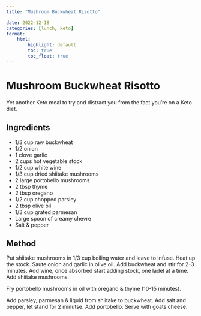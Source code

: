 ```yaml
---
title: "Mushroom Buckwheat Risotto"

date: 2022-12-18
categories: [lunch, keto]
format:
    html:
        highlight: default
        toc: true
        toc_float: true
---
```


# Mushroom Buckwheat Risotto

Yet another Keto meal to try and distract you from the fact you're on a Keto diet.

## Ingredients

* 1/3 cup raw buckwheat
* 1/2 onion
* 1 clove garlic
* 2 cups hot vegetable stock
* 1/2 cup white wine
* 1/3 cup dried shiitake mushrooms
* 2 large portobello mushrooms
* 2 tbsp thyme
* 2 tbsp oregano
* 1/2 cup chopped parsley
* 2 tbsp olive oil
* 1/3 cup grated parmesan
* Large spoon of creamy chevre
* Salt & pepper


## Method

Put shiitake mushrooms in 1/3 cup boiling water and leave to infuse. Heat up the stock. Saute onion and garlic in olive oil. Add buckwheat and stir for 2-3 minutes. Add wine, once absorbed start adding stock, one ladel at a time. Add shiitake mushrooms. 

Fry portobello mushrooms in oil with oregano & thyme (10-15 minutes).

Add parsley, parmesan & liquid from shiitake to buckwheat. Add salt and pepper, let stand for 2 minutse. Add portobello. Serve with goats cheese.
